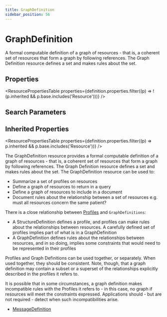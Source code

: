 ```yaml
---
title: GraphDefinition
sidebar_position: 56
---
```



# GraphDefinition

A formal computable definition of a graph of resources - that is, a coherent set of resources that form a graph by following references. The Graph Definition resource defines a set and makes rules about the set.

<Tabs queryString="section">
  <TabItem value="schema" label="Schema" default>

## Properties

<ResourcePropertiesTable
  properties={definition.properties.filter((p) => !(p.inherited && p.base.includes('Resource')))}
/>

## Search Parameters

<SearchParamsTable searchParams={definition.searchParameters} />

## Inherited Properties

<ResourcePropertiesTable properties={definition.properties.filter((p) => p.inherited && p.base.includes('Resource'))} />

  </TabItem>
<TabItem value="usage" label="Usage">
<div> <a name="scope"></a>  <p> The <Link to="/docs/api/fhir/resources/graphdefinition">GraphDefinition</Link> resource provides a formal computable definition of a graph of resources - that is, a coherent set of resources that form  a graph by following references. The Graph Definition resource defines a set and makes rules about the set. The <Link to="/docs/api/fhir/resources/graphdefinition">GraphDefinition</Link> resource can be used to: </p> <ul>  <li>Summarize a set of profiles on resources</li>  <li>Define a graph of resources to return in a query</li>  <li>Define a graph of resources to include in a document</li>  <li>Document rules about the relationship between a set of resources e.g. must all resources concern the same patient?</li> </ul> </div>
</TabItem>
<TabItem value="relationships" label="Relationships">
<div> <a name="bnr"></a>  <p> There is a close relationship between <a href="/docs/api/fhir/resources/structuredefinition">Profiles</a> and  <code>GraphDefinitions</code>: </p> <ul>  <li>A <Link to="/docs/api/fhir/resources/structuredefinition">StructureDefinition</Link> defines a profile, and profiles can make rules about the relationships between resources. A carefully defined set of profiles implies part of what is in a <Link to="/docs/api/fhir/resources/graphdefinition">GraphDefinition</Link></li>  <li>A <Link to="/docs/api/fhir/resources/graphdefinition">GraphDefinition</Link> defines rules about the relationships between resources, and in so doing, implies some constraints that would need to be represented in their profiles</li> </ul> <p> Profiles and Graph Definitions can be used together, or separately. When used together, they should be consistent. Note, though, that a graph definition may contain a subset or a superset of the relationships explicitly described in the profiles it refers to. </p> <p> It is possible that in some circumstances, a graph definition makes incompatible rules with  the Profiles it refers to - in this case, no graph if resources will meet the constraints expressed.  Applications should - but are not required - detect when such incompatibilities arise. </p> </div>
</TabItem>

<TabItem value="referencedBy" label="Referenced By">
<ul><li><a href="/docs/api/fhir/resources/messagedefinition">MessageDefinition</a></li></ul>
</TabItem>
</Tabs>
